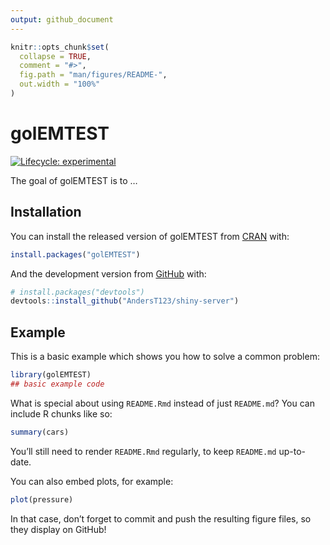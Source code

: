 ```yaml
---
output: github_document
---
```


<!-- README.md is generated from README.Rmd. Please edit that file -->

```r
knitr::opts_chunk$set(
  collapse = TRUE,
  comment = "#>",
  fig.path = "man/figures/README-",
  out.width = "100%"
)
```

# golEMTEST

<!-- badges: start -->
[![Lifecycle: experimental](https://img.shields.io/badge/lifecycle-experimental-orange.svg)](https://www.tidyverse.org/lifecycle/#experimental)
<!-- badges: end -->

The goal of golEMTEST is to ...

## Installation

You can install the released version of golEMTEST from [CRAN](https://CRAN.R-project.org) with:

``` r
install.packages("golEMTEST")
```

And the development version from [GitHub](https://github.com/) with:

``` r
# install.packages("devtools")
devtools::install_github("AndersT123/shiny-server")
```
## Example

This is a basic example which shows you how to solve a common problem:

```r
library(golEMTEST)
## basic example code
```

What is special about using `README.Rmd` instead of just `README.md`? You can include R chunks like so:

```r
summary(cars)
```

You'll still need to render `README.Rmd` regularly, to keep `README.md` up-to-date.

You can also embed plots, for example:

```r
plot(pressure)
```

In that case, don't forget to commit and push the resulting figure files, so they display on GitHub!
